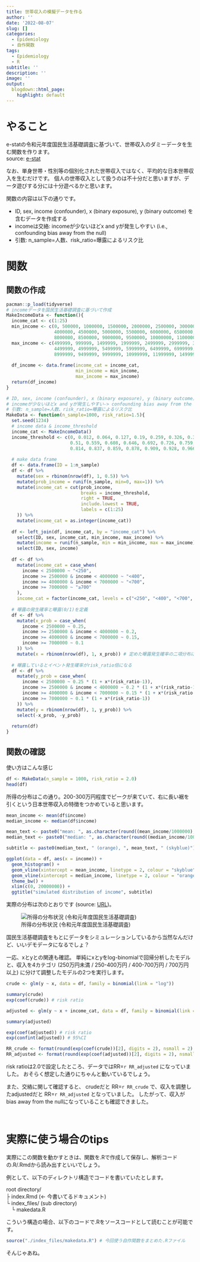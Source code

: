 ```yaml
---
title: 世帯収入の模擬データを作る
author: ''
date: '2022-08-07'
slug: []
categories:
  - Epidemiology
  - 自作関数
tags:
  - Epidemiology
  - R
subtitle: ''
description: ''
image: ''
output:
  blogdown::html_page:
    highlight: default
---
```


# やること

e-statの令和元年度国民生活基礎調査に基づいて、世帯収入のダミーデータを生む関数を作ります。<br>
source: [e-stat](https://www.e-stat.go.jp/dbview?sid=0003442017)

なお、単身世帯・性別等の個別化された世帯収入ではなく、平均的な日本世帯収入を生むだけです。
個人の世帯収入として扱うのは不十分だと思いますが、データ遊びする分には十分遊べるかと思います。

関数の内容は以下の通りです。

* ID, sex, income (confounder), x (binary exposure), y (binary outcome) を含むデータを作成する 
* incomeは交絡: incomeが少ないほどx and yが発生しやすい (i.e., confounding bias away from the null)
* 引数: n_sample=人数、risk_ratio=曝露によるリスク比

# 関数

## 関数の作成

```r
pacman::p_load(tidyverse)
# incomeデータを国民生活基礎調査に基づいて作成
MakeIncomeData <- function(){
  income_cat <- c(1:25)
  min_income <- c(0, 500000, 1000000, 1500000, 2000000, 2500000, 3000000, 3500000, 
                  4000000, 4500000, 5000000, 5500000, 6000000, 6500000, 7000000, 7500000,
                  8000000, 8500000, 9000000, 9500000, 10000000, 11000000, 12000000, 15000000, 20000000)
  max_income <- c(499999, 999999, 1499999, 1999999, 2499999, 2999999, 3499999, 3999999,
                  4499999, 4999999, 5499999, 5999999, 6499999, 6999999, 7499999, 7999999, 8499999,
                  8999999, 9499999, 9999999, 10999999, 11999999, 14999999, 19999999, 100000000)
  
  df_income <- data.frame(income_cat = income_cat,
                          min_income = min_income, 
                          max_income = max_income)
  return(df_income)
}

# ID, sex, income (confounder), x (binary exposure), y (binary outcome) を含むデータを作成する 
# incomeが少ないほどx and yが発生しやすい-> confounding bias away from the null
# 引数: n_sample=人数、risk_ratio=曝露によるリスク比
MakeData <- function(n_sample=1000, risk_ratio=1.5){
  set.seed(1234)
  # income data & income_threshold
  income_cat <- MakeIncomeData()
  income_threshold <- c(0, 0.012, 0.064, 0.127, 0.19, 0.259, 0.326, 0.397, 0.454, 
                        0.51, 0.559, 0.608, 0.646, 0.692, 0.726, 0.759, 0.788,
                        0.814, 0.837, 0.859, 0.878, 0.909, 0.928, 0.966, 0.987, 1)
  
  # make data frame
  df <- data.frame(ID = 1:n_sample)
  df <- df %>% 
    mutate(sex = rbinom(nrow(df), 1, 0.5)) %>% 
    mutate(prob_income = runif(n_sample, min=0, max=1)) %>% 
    mutate(income_cat = cut(prob_income,
                            breaks = income_threshold,
                            right = TRUE, 
                            include.lowest = TRUE,
                            labels = c(1:25)
    )) %>% 
    mutate(income_cat = as.integer(income_cat))
  
  df <- left_join(df, income_cat, by = "income_cat") %>% 
    select(ID, sex, income_cat, min_income, max_income) %>% 
    mutate(income = runif(n_sample, min = min_income, max = max_income)) %>% 
    select(ID, sex, income)
  
  df <- df %>% 
    mutate(income_cat = case_when(
      income < 2500000 ~ "<250",
      income >= 2500000 & income < 4000000 ~ "<400",
      income >= 4000000 & income < 7000000 ~ "<700",
      income >= 7000000 ~ "≥700"
    ),
    income_cat = factor(income_cat, levels = c("<250", "<400", "<700", "≥700"))) 
  
  # 曝露の発生確率と曝露(0/1)を定義
  df <- df %>% 
    mutate(x_prob = case_when(
      income < 2500000 ~ 0.25,
      income >= 2500000 & income < 4000000 ~ 0.2,
      income >= 4000000 & income < 7000000 ~ 0.15,
      income >= 7000000 ~ 0.1
    )) %>% 
    mutate(x = rbinom(nrow(df), 1, x_prob)) # 定めた曝露発生確率の二項分布に従って曝露を決定
  
  # 曝露しているとイベント発生確率がrisk_ratio倍になる
  df <- df %>% 
    mutate(y_prob = case_when(
      income < 2500000 ~ 0.25 * (1 + x*(risk_ratio-1)),
      income >= 2500000 & income < 4000000 ~ 0.2 * (1 + x*(risk_ratio-1)),
      income >= 4000000 & income < 7000000 ~ 0.15 * (1 + x*(risk_ratio-1)),
      income >= 7000000 ~ 0.1 * (1 + x*(risk_ratio-1))
    )) %>% 
    mutate(y = rbinom(nrow(df), 1, y_prob)) %>% 
    select(-x_prob, -y_prob)
  
  return(df)
}
```

## 関数の確認

使い方はこんな感じ

```r
df <- MakeData(n_sample = 1000, risk_ratio = 2.0)
head(df)
```

所得の分布はこの通り。200-300万円程度でピークが来ていて、右に長い裾を引くという日本世帯収入の特徴をつかめていると思います。

```r
mean_income <- mean(df$income)
median_income <- median(df$income)

mean_text <- paste0("mean: ", as.character(round((mean_income/1000000), digits=2)), " million yen")
median_text <- paste0("median: ", as.character(round((median_income/1000000), digits=2)), " million yen")

subtitle <- paste0(median_text, " (orange), ", mean_text, " (skyblue)")

ggplot(data = df, aes(x = income)) + 
  geom_histogram() + 
  geom_vline(xintercept = mean_income, linetype = 2, colour = "skyblue") + 
  geom_vline(xintercept = median_income, linetype = 2, colour = "orange") + 
  theme_bw() + 
  xlim(c(0, 20000000)) + 
  ggtitle("simulated distribution of income", subtitle)
```


実際の分布は次のとおりです (source: [URL](https://www.mhlw.go.jp/toukei/saikin/hw/k-tyosa/k-tyosa19/index.html))。

![所得の分布状況 (令和元年度国民生活基礎調査)](./index_files/income.png)

国民生活基礎調査をもとにデータをシミュレーションしているから当然なんだけど、いいデモデータになるでしょ？

一応、xとyとの関連も確認。
単純にxとyをlog-binomialで回帰分析したモデルと、収入を4カテゴリ (250万円未満 / 250-400万円 / 400-700万円 / 700万円以上) に分けて調整したモデルの2つを実行します。

```r
crude <- glm(y ~ x, data = df, family = binomial(link = "log"))

summary(crude)
exp(coef(crude)) # risk ratio
```


```r
adjusted <- glm(y ~ x + income_cat, data = df, family = binomial(link = "log"))

summary(adjusted)

exp(coef(adjusted)) # risk ratio
exp(confint(adjusted)) # 95%CI
```

```r
RR_crude <- format(round(exp(coef(crude))[2], digits = 2), nsmall = 2)
RR_adjusted <- format(round(exp(coef(adjusted))[2], digits = 2), nsmall = 2)
```

risk ratioは2.0で設定したところ、データではRR=`r RR_adjusted` になっていました。
おそらく想定した通りにちゃんと動いているでしょう。

また、交絡に関して確認すると、
crudeだと RR=`r RR_crude` で、収入を調整したadjustedだと RR=`r RR_adjusted` となっていました。
したがって、収入がbias away from the nullになっていることも確認できました。

<br>

# 実際に使う場合のtips

実際にこの関数を動かすときは、関数を.Rで作成して保存し、解析コードの.R/.Rmdから読み出すといいでしょう。

例として、以下のディレクトリ構造でコードを書いていたとします。

root directory/<br>
├ index.Rmd (← 今書いてるドキュメント) <br>
└ index_files/ (sub directory)<br>
&emsp;└ makedata.R <br>

こういう構造の場合、以下のコードで.Rをソースコードとして読むことが可能です。

```r
source("./index_files/makedata.R") # 今回使う自作関数をまとめた.Rファイル
```

そんじゃあね。



